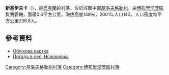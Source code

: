 {{coord|47|57|34|N|32|8|8|E|scale:100000_region:UA|display=title}}

'''新基伊夫卡'''（{{lang-uk|Новокиївка}}），是[[烏克蘭|烏克蘭]]的村落，位於該國中部[[基洛夫格勒州|基洛夫格勒州]]，由[[博布里涅茨區|博布里涅茨區]]負責管轄，面積0.6平方公里，海拔高度149米，2001年人口143，人口密度每平方公里236.8人。

==參考資料==
* [http://gska2.rada.gov.ua/pls/z7502/A005?rdat1=11.11.2008&rf7571=16422 Облікова картка]{{dead link|date=2018年3月 |bot=InternetArchiveBot |fix-attempted=yes }}
* [http://weather.in.ua/ua/kirovogradskaja/17660 Погода в селі Новокиївка] {{Wayback|url=http://weather.in.ua/ua/kirovogradskaja/17660 |date=20111220200051 }}

{{DEFAULTSORT:Новокиївка}}
[[Category:基洛夫格勒州村落|Category:基洛夫格勒州村落]]
[[Category:博布里涅茨區村落|Category:博布里涅茨區村落]]


{{Kirovohrad-geo-stub}}